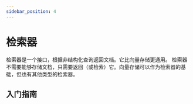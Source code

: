 ```yaml
---
sidebar_position: 4
---
```

# 检索器

检索器是一个接口，根据非结构化查询返回文档。它比向量存储更通用。
检索器不需要能够存储文档，只需要返回（或检索）它。向量存储可以作为检索器的基础，但也有其他类型的检索器。

## 入门指南


<GetStarted/>

